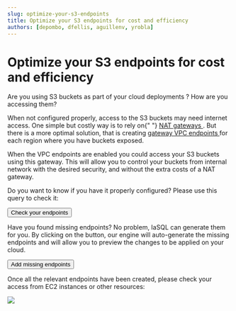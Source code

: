 ```yaml
---
slug: optimize-your-s3-endpoints
title: Optimize your S3 endpoints for cost and efficiency
authors: [depombo, dfellis, aguillenv, yrobla]
---
```


# Optimize your S3 endpoints for cost and efficiency

<p>
  Are you using S3 buckets as part of your cloud deployments ? How are you
  accessing them?
</p>
<p>
  When not configured properly, access to the S3 buckets may need internet
  access. One simple but costly way is to rely on{" "}
  <a
    href="https://docs.aws.amazon.com/en_en/vpc/latest/userguide/vpc-nat-gateway.html"
    target="_blank"
  >
    NAT gateways
  </a>
  . But there is a more optimal solution, that is creating <a href="https://docs.aws.amazon.com/vpc/latest/privatelink/vpc-endpoints-s3.html">
    gateway VPC endpoints
  </a> for each region where you have buckets exposed.
</p>

<p>
  When the VPC endpoints are enabled you could access your S3 buckets using this
  gateway. This will allow you to control your buckets from internal network
  with the desired security, and without the extra costs of a NAT gateway.
</p>

<p>
  Do you want to know if you have it properly configured? Please use this query
  to check it:
</p>

<!--- https://www.urlencoder.org/ -->

<p>
  <a href="https://app.iasql.com/#/button/Check S3 endpoints/--%20Installing%20the%20needed%20modules%0ASELECT%20iasql_install%28%27aws_s3%27%29%3B%0ASELECT%20iasql_install%28%27aws_vpc%27%29%3B%0A--%20Perform%20the%20query%20for%20endpoints%0Aselect%20bucket.region%2C%20vpc.is_default%2C%20vpc.cidr_block%2C%20%28select%20count%28%2A%29%3E0%20from%20endpoint_gateway%20where%20endpoint_gateway.region%3Dbucket.region%20and%20service%3D%27s3%27%20and%20endpoint_gateway.vpc_id%3Dvpc.id%29%20as%20endpoint_gateway%20from%20bucket%20left%20outer%20join%20vpc%20on%20vpc.region%3Dbucket.region%3B">
    <button class="button button--lg button--primary">
      Check your endpoints
    </button>
  </a>
</p>

<p>
  Have you found missing endpoints? No problem, IaSQL can generate them for you.
  By clicking on the button, our engine will auto-generate the missing endpoints
  and will allow you to preview the changes to be applied on your cloud.
</p>

<p>
  <a href="https://app.iasql.com/#/button/Optimize S3 endpoints/--%20Inserts%20the%20missing%20endpoints%0Ainsert%20into%20endpoint_gateway%28region%2C%20vpc_id%2C%20service%29%20select%20bucket.region%2C%20vpc.id%2C%20%27s3%27%20from%20bucket%20inner%20join%20vpc%20on%20bucket.region%3Dvpc.region%20where%20not%20exists%20%28select%20id%20from%20endpoint_gateway%20where%20endpoint_gateway.region%3Dbucket.region%20and%20endpoint_gateway.vpc_id%3Dvpc.id%29%0A--%20Preview%20the%20changes%0Aselect%20%2A%20from%20iasql_preview_apply%28%29%3B%0A--%20Apply%20the%20changes%0A--select%20%2A%20from%20iasql_apply%28%29%3B">
    <button class="button button--lg button--primary">
      Add missing endpoints
    </button>
  </a>
</p>

<p>
  Once all the relevant endpoints have been created, please check your access
  from EC2 instances or other resources:
</p>

<div class="col col--12">
  <img src="img/clean_all_screenshot.png" />
</div>
